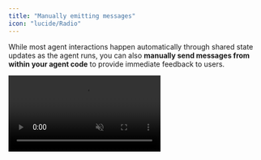 ```yaml
---
title: "Manually emitting messages"
icon: "lucide/Radio"
---
```


While most agent interactions happen automatically through shared state updates as the agent runs, you can also **manually send messages from within your agent code** to provide immediate feedback to users.

<video src="https://cdn.copilotkit.ai/docs/copilotkit/images/coagents/emit-messages.mp4" className="rounded-lg shadow-xl" loop playsInline controls autoPlay muted />
<Callout>
    This video shows the result of `npx copilotkit@latest init` with the [implementation](#implementation) section applied to it!
</Callout>

## What is this?

In LangGraph, messages are only emitted when a node is completed. CopilotKit allows you to manually emit messages
in the middle of a node's execution to provide immediate feedback to the user.

## When should I use this?

Manually emitted messages are great for **when you don't want to wait for the node** to complete **and you**:
- Have a long running task that you want to provide feedback on
- Want to provide a status update to the user
- Want to provide a warning or error message

## Implementation

<Steps>
    <Step>
        ### Run and Connect Your Agent to CopilotKit
        <RunAndConnectSnippet />
    </Step>
    <Step>
        ### Install the CopilotKit SDK
        <InstallSDKSnippet components={props.components}/>
    </Step>
    <Step>
        ### Manually emit a message
        The `copilotkit_emit_message` method allows you to emit messages early in a node's execution to communicate status updates to the user. This is particularly useful for long running tasks.

        <Tabs groupId="language" items={['Python', 'TypeScript']} default="Python">
            <Tab value="Python">
                ```python
                from langchain_core.messages import SystemMessage, AIMessage
                from langchain_openai import ChatOpenAI
                from langchain_core.runnables import RunnableConfig
                from copilotkit.langgraph import copilotkit_emit_message # [!code highlight]
                # ...

                async def chat_node(state: AgentState, config: RunnableConfig):
                    model = ChatOpenAI(model="gpt-4o")

                    # [!code highlight:3]
                    intermediate_message = "Thinking really hard..."
                    await copilotkit_emit_message(config, intermediate_message)

                    # simulate a long running task
                    await asyncio.sleep(2)

                    response = await model.ainvoke([
                        SystemMessage(content="You are a helpful assistant."),
                        *state["messages"]
                    ], config)

                    return Command(
                        goto=END,
                        update={
                            # Make sure to include the emitted message in the messages history # [!code highlight:2]
                            "messages": [AIMessage(content=intermediate_message), response]
                        }
                    )
                ```
            </Tab>
            <Tab value="TypeScript">
                ```typescript
                import { AIMessage, SystemMessage } from "@langchain/core/messages";
                import { ChatOpenAI } from "@langchain/openai";
                import { RunnableConfig } from "@langchain/core/runnables";
                import { copilotkitEmitMessage } from "@copilotkit/sdk-js/langgraph"; // [!code highlight]
                // ...

                async function chat_node(state: AgentState, config: RunnableConfig) {
                    const model = new ChatOpenAI({ model: "gpt-4o" });

                    // [!code highlight:3]
                    const intermediateMessage = "Thinking really hard...";
                    await copilotkitEmitMessage(config, intermediateMessage);

                    // simulate a long-running task
                    await new Promise(resolve => setTimeout(resolve, 2000));

                    const response = await model.invoke([
                        new SystemMessage({content: "You are a helpful assistant."}),
                        ...state.messages
                    ], config);

                    return {
                        // Make sure to include the emitted message in the messages history # [!code highlight:2]
                        messages: [new AIMessage(intermediateMessage), response],
                    };
                }
                ```
            </Tab>
        </Tabs>
    </Step>
    <Step>
        ### Give it a try!
        Now when you talk to your agent you'll notice that it immediately responds with the message "Thinking really hard..."
        before giving you a response 2 seconds later.
    </Step>
</Steps>
